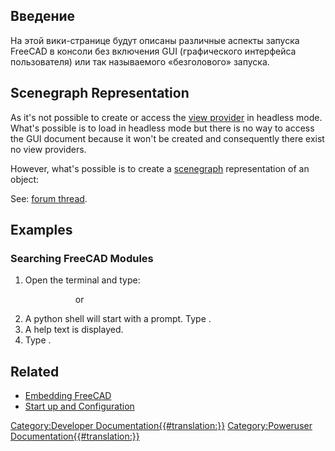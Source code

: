 <languages/>
{{TOCright}}

<span id="Introduction"></span>
== Введение ==

На этой вики-странице будут описаны различные аспекты запуска FreeCAD в консоли без включения GUI (графического интерфейса пользователя) или так называемого «безголового» запуска.

== Scenegraph Representation ==

As it's not possible to create or access the [[Viewprovider|view provider]] in headless mode. What's possible is to load {{incode|FreeCADGui}} in headless mode but there is no way to access the GUI document because it won't be created and consequently there exist no view providers.

However, what's possible is to create a [[Scenegraph|scenegraph]] representation of an object:

{{Code|lang=python|code=
import FreeCADGui as Gui
from pivy import coin

Gui.setupWithoutGUI()
doc = App.newDocument()
obj = doc.addObject("Part::Box","Box")
doc.recompute()
view = Gui.subgraphFromObject(obj)
}}

See: [https://forum.freecadweb.org/viewtopic.php?f=10&t=55794&p=481586#p481586 forum thread].

== Examples ==

=== Searching FreeCAD Modules ===

# Open the terminal and type:
#:{{incode|$ /path/to/FreeCAD -c}}
#::or
#:{{incode|$ /path/to/FreeCADCmd}}
# A python shell will start with a prompt. Type {{incode|help()}}.
# A help text is displayed.
# Type {{incode|modules freecad}}.

== Related ==

* [[Embedding_FreeCAD#Using_FreeCAD_without_GUI|Embedding FreeCAD]]
* [[Start_up_and_Configuration#Running_FreeCAD_without_GUI_(headless)|Start up and Configuration]]


[[Category:Developer Documentation{{#translation:}}]]
[[Category:Poweruser Documentation{{#translation:}}]]